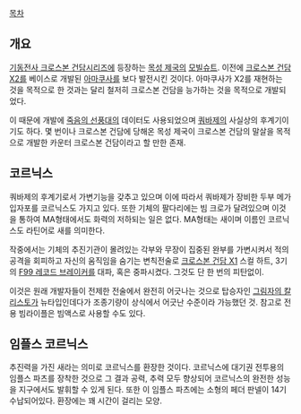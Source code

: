 [[목차]]

== 개요 ==
[[기동전사 크로스본 건담]]시리즈에 등장하는 [[목성 제국]]의 [[모빌슈트]].
이전에 [[크로스본 건담 X2]]를 베이스로 개발된 [[아마쿠사]]를 보다 발전시킨 것이다. 아마쿠사가 X2를 재현하는 것을 목적으로 한 것과는 달리 철저히 크로스본 건담을 능가하는 것을 목적으로 개발되었다.

이 때문에 개발에 [[죽음의 선풍대]]의 데이터도 사용되었으며 [[쿼바제]]의 사실상의 후계기이기도 하다. 몇 번이나 크로스본 건담에 당해온 목성 제국이 크로스본 건담의 말살을 목적으로 개발한 카운터 크로스본 건담이라고 할 만한 존재.

== 코르닉스 ==
쿼바제의 후계기로서 가변기능을 갖추고 있으며 이에 따라서 쿼바제가 장비한 두부 메가입자포를 코르닉스도 가지고 있다. 또한 기체의 팔다리에는 빔 크로가 달려있으며 이것을 통하여 MA형태에서도 화력의 저하되는 일은 없다. MA형태는 새이며 이름인 코르닉스도 라틴어로 새를 의미한다.

작중에서는 기체의 추진기관이 몰려있는 각부와 무장이 집중된 완부를 가변시켜서 적의 공격을 회피하고 자신의 움직임을 숨기는 변칙전술로 [[크로스본 건담 X1]] 스컬 하트, 3기의 [[F99 레코드 브레이커]]를 대파, 혹은 중파시켰다. 그것도 단 한 번의 피탄없이.

이것은 원래 개발자들이 전제한 전술에서 완전히 어긋나는 것으로 탑승자인 [[그림자의 칼리스토]]가 뉴타입인데다가 조종기량이 상식에서 어긋난 수준이라 가능했던 것. 참고로 전용 빔라이플은 빔액스로 사용할 수도 있다.

== 임플스 코르닉스 ==
추진력을 가진 새라는 의미로 코르닉스를 환장한 것이다. 코르닉스에 대기권 전투용의 임플스 파츠를 장착한 것으로 그 결과 공력, 추력 모두 향상되어 코르닉스의 완전한 성능을 지구에서도 발휘할 수 있게 된다. 또한 이 임플스 파츠에는 소형의 페더 판넬이 14기 수납되어있다. 환장에는 꽤 시간이 걸리는 모양.
